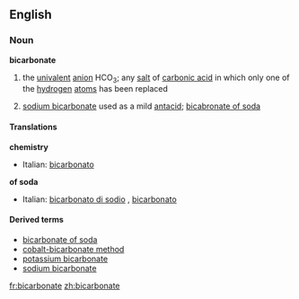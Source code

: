 ==English==
===Noun===
{{wikipedia}}
'''bicarbonate'''
#{{chemistry}} the [[univalent]] [[anion]] HCO<sub>3</sub>; any [[salt]] of [[carbonic acid]] in which only one of the [[hydrogen]] [[atom]]s has been replaced
# [[sodium bicarbonate]] used as a mild [[antacid]]; [[bicabronate of soda]]
====Translations====
'''chemistry'''
{{top}}
*Italian: [[bicarbonato]] {{m}}
{{mid}}
{{bottom}}
'''of soda'''
{{top}}
*Italian: [[bicarbonato di sodio]] {{m}}, [[bicarbonato]] {{m}}
{{mid}}
{{bottom}}

====Derived terms====
*[[bicarbonate of soda]]
*[[cobalt-bicarbonate method]]
*[[potassium bicarbonate]]
*[[sodium bicarbonate]]

[[fr:bicarbonate]]
[[zh:bicarbonate]]